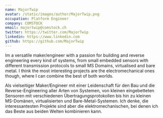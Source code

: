 ```yaml
---
name: MajorTwip
avatar: /static/images/author/MajorTwip.png
occupation: Platform Engineer
company: COMSTOCK
email: majortwip@comstock.ch
twitter: https://twitter.com/MajorTwip
linkedin: https://www.linkedin.com
github: https://github.com/MajorTwip
---
```


Im a versatile maker/engineer with a passion for building and reverse engineering every kind of systems, 
from small embedded sensors with different transmission protocols to small MS Domains, virtualised and bare metal.
I think the most interesting projects are the electromechanical ones though, where I can combine the best of both worlds.

Als vielseitiger Maker/Engineer mit einer Leidenschaft für den Bau und die Reverse-Engineering aller Arten von Systemen,
von kleinen eingebetteten Sensoren mit verschiedenen Übertragungsprotokollen bis hin zu kleinen MS-Domänen, virtualisierten und Bare-Metal-Systemen.
Ich denke, die interessantesten Projekte sind aber die elektromechanischen, bei denen ich das Beste aus beiden Welten kombinieren kann.